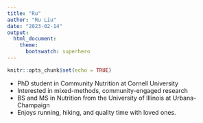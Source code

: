 ```yaml
---
title: "Ru"
author: "Ru Liu"
date: "2023-02-14"
output: 
  html_document:
    theme:
      bootswatch: superhero
---
```


```r
knitr::opts_chunk$set(echo = TRUE)
```

* PhD student in Community Nutrition at Cornell University
* Interested in mixed-methods, community-engaged research 
* BS and MS in Nutrition from the University of Illinois at Urbana-Champaign 
* Enjoys running, hiking, and quality time with loved ones.
